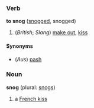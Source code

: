 ===Verb===
'''to snog''' ([[snogged]], snogged)

#(''British''; ''Slang'') [[make out]], [[kiss]]

====Synonyms====
*(''Aus'') [[pash]]

===Noun===
'''snog''' (plural: [[snogs]])

# a [[French kiss]]